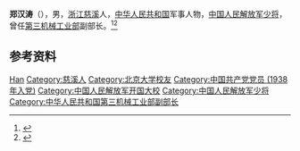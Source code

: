 '''郑汉涛'''（{{bd|1915年||1992年}}），男，[[浙江|浙江]][[慈溪|慈溪]]人，[[中华人民共和国|中华人民共和国]]军事人物，[[中国人民解放军少将|中国人民解放军少将]]，曾任[[第三机械工业部|第三机械工业部]]副部长。<ref>{{Cite book|title=中国抗日战争人物大词典|author=刘景泉主编; 沈久泉, 王凯捷, 李卓副主编|publisher=天津大学出版社|year=1999|isbn=|location=|pages=}}</ref><ref>{{Cite book|title=中华军事人物大辞典|author=吴如蒿著; 陈策才, 张光彩, 赵功德等副主编|publisher=新华出版社|year=1989|isbn=|location=北京|pages=}}</ref>

== 参考资料 ==
{{reflist}}

{{中国人物小作品}}

{{Authority control}}
{{DEFAULTSORT:Zheng郑}}
[[Category:郑姓|Han]]
[[Category:慈溪人|Category:慈溪人]]
[[Category:北京大学校友|Category:北京大学校友]]
[[Category:中国共产党党员_(1938年入党)|Category:中国共产党党员 (1938年入党)]]
[[Category:中国人民解放军开国大校|Category:中国人民解放军开国大校]]
[[Category:中国人民解放军少将|Category:中国人民解放军少将]]
[[Category:中华人民共和国第三机械工业部副部长|Category:中华人民共和国第三机械工业部副部长]]